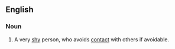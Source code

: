 ==English==

===Noun===
{{en-noun|head=[[shrinking]] [[violet]]}}

# {{context|idiomatic}} A very [[shy]] person, who avoids [[contact]] with others if avoidable.